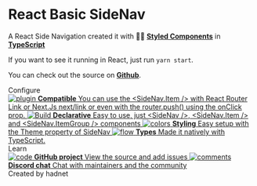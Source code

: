 
<Meta title="SideNav/Introduction" />

<style>{`
  .subheading {
    --mediumdark: '#999999';
    font-weight: 900;
    font-size: 13px;
    color: #999;
    letter-spacing: 6px;
    line-height: 24px;
    text-transform: uppercase;
    margin-bottom: 12px;
    margin-top: 40px;
  }

  .link-list {
    display: grid;
    grid-template-columns: 1fr;
    grid-template-rows: 1fr 1fr;
    row-gap: 10px;
  }

  @media (min-width: 620px) {
    .link-list {
      row-gap: 20px;
      column-gap: 20px;
      grid-template-columns: 1fr 1fr;
    }
  }

  @media all and (-ms-high-contrast:none) {
  .link-list {
      display: -ms-grid;
      -ms-grid-columns: 1fr 1fr;
      -ms-grid-rows: 1fr 1fr;
    }
  }

  .link-item {
    display: block;
    padding: 20px 30px 20px 15px;
    border: 1px solid #00000010;
    border-radius: 5px;
    transition: background 150ms ease-out, border 150ms ease-out, transform 150ms ease-out;
    color: #333333;
    display: flex;
    align-items: flex-start;
  }

  .link-item:hover {
    border-color: #1EA7FD50;
    transform: translate3d(0, -3px, 0);
    box-shadow: rgba(0, 0, 0, 0.08) 0 3px 10px 0;
  }

  .link-item:active {
    border-color: #1EA7FD;
    transform: translate3d(0, 0, 0);
  }

  .link-item strong {
    font-weight: 700;
    display: block;
    margin-bottom: 2px;
  }

  .link-item img {
    height: 40px;
    width: 40px;
    margin-right: 15px;
    flex: none;
  }

  .link-item span {
    font-size: 14px;
    line-height: 20px;
  }

  .tip {
    display: inline-block;
    border-radius: 1em;
    font-size: 11px;
    line-height: 12px;
    font-weight: 700;
    background: #E7FDD8;
    color: #66BF3C;
    padding: 4px 12px;
    margin-right: 10px;
    vertical-align: top;
  }

  .tip-wrapper {
    font-size: 13px;
    line-height: 20px;
    margin-top: 40px;
    margin-bottom: 40px;
  }

  .tip-wrapper code {
    font-size: 12px;
    display: inline-block;
  }


`}</style>

# React Basic SideNav

A React Side Navigation created it with 💅🏾 [**Styled Components**](https://styled-components.com) in [**TypeScript**](https://www.typescriptlang.org/)

If you want to see it running in React, just run `yarn start`.

You can check out the source on [**Github**](https://github.com/hadnet).

<div className="subheading">Configure</div>

<div className="link-list">
  <a className="link-item" href="https://storybook.js.org/docs/react/api/presets" target="_blank">
    <img src={Plugin} alt="plugin" />
    <span>
      <strong>Compatible</strong>
      You can use the &lt;SideNav.Item /> with React Router Link or Next.Js next/link
      or even with the router.push() using the onClick prop.
    </span>
  </a>
  <a
  className="link-item"
  href="https://storybook.js.org/docs/react/configure/webpack"
  target="_blank"
>
  <img src={StackAlt} alt="Build" />
  <span>
      <strong>Declarative</strong>
      Easy to use, just &lt;SideNav />, &lt;SideNav.Item /> and &lt;SideNav.ItemGroup /> components
    </span>
  </a>
  <a
  className="link-item"
  href="https://storybook.js.org/docs/react/configure/styling-and-css"
  target="_blank"
>
  <img src={Colors} alt="colors" />
  <span>
      <strong>Styling</strong>
      Easy setup with the Theme property of SideNav
    </span>
</a>
  <a
  className="link-item"
  href="https://storybook.js.org/docs/react/get-started/setup#configure-storybook-for-your-stack"
  target="_blank"
>
  <img src={Flow} alt="flow" />
  <span>
      <strong>Types</strong>
      Made it natively with TypeScript.
    </span>
</a>
</div>

<div className="subheading">Learn</div>

<div className="link-list">
  <a className="link-item" href="https://github.com/storybookjs/storybook" target="_blank">
    <img src={Code} alt="code" />
    <span>
      <strong>GitHub project</strong>
      View the source and add issues
    </span>
  </a>
  <a className="link-item" href="https://discord.gg/UUt2PJb" target="_blank">
    <img src={Comments} alt="comments" />
    <span>
      <strong>Discord chat</strong>
      Chat with maintainers and the community
    </span>
  </a>
</div>
<div className="tip-wrapper">
  Created by <span className="tip">hadnet</span>
</div>
